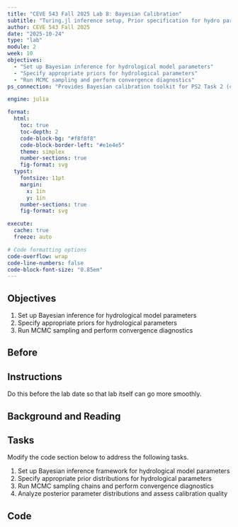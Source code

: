 ```yaml
---
title: "CEVE 543 Fall 2025 Lab 8: Bayesian Calibration"
subtitle: "Turing.jl inference setup, Prior specification for hydro parameters, MCMC sampling and diagnostics"
author: CEVE 543 Fall 2025
date: "2025-10-24"
type: "lab"
module: 2
week: 10
objectives:
  - "Set up Bayesian inference for hydrological model parameters"
  - "Specify appropriate priors for hydrological parameters"
  - "Run MCMC sampling and perform convergence diagnostics"
ps_connection: "Provides Bayesian calibration toolkit for PS2 Task 2 (calibrating model using MCMC and validating against observations)"

engine: julia

format:
  html:
    toc: true
    toc-depth: 2
    code-block-bg: "#f8f8f8"
    code-block-border-left: "#e1e4e5"
    theme: simplex
    number-sections: true
    fig-format: svg
  typst:
    fontsize: 11pt
    margin: 
      x: 1in
      y: 1in
    number-sections: true
    fig-format: svg

execute: 
  cache: true
  freeze: auto

# Code formatting options
code-overflow: wrap
code-line-numbers: false
code-block-font-size: "0.85em"
---
```


## Objectives

1. Set up Bayesian inference for hydrological model parameters
1. Specify appropriate priors for hydrological parameters
1. Run MCMC sampling and perform convergence diagnostics

## Before

::: {.callout-important}
## Instructions

Do this before the lab date so that lab itself can go more smoothly.
:::

## Background and Reading

<!-- Content will be added here -->

## Tasks

Modify the code section below to address the following tasks.

1. Set up Bayesian inference framework for hydrological model parameters
1. Specify appropriate prior distributions for hydrological parameters
1. Run MCMC sampling chains and perform convergence diagnostics
1. Analyze posterior parameter distributions and assess calibration quality

## Code

